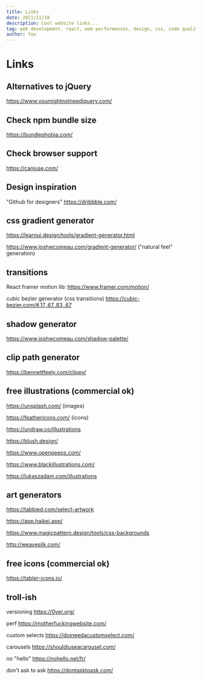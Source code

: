 ```yaml
---
title: Links
date: 2021/11/18
description: Cool website links...
tag: web development, react, web performances, design, css, code quality
author: You
---
```


# Links

## Alternatives to jQuery

https://www.youmightnotneedjquery.com/

## Check npm bundle size

https://bundlephobia.com/

## Check browser support

https://caniuse.com/

## Design inspiration

"Github for designers"
https://dribbble.com/

## css gradient generator

https://learnui.design/tools/gradient-generator.html

https://www.joshwcomeau.com/gradient-generator/ ("natural feel" generation)

## transitions

React framer motion lib:
https://www.framer.com/motion/

cubic bezier generator (css transitions)
https://cubic-bezier.com/#.17,.67,.83,.67

## shadow generator

https://www.joshwcomeau.com/shadow-palette/

## clip path generator

https://bennettfeely.com/clippy/

## free illustrations (commercial ok)

https://unsplash.com/ (images)

https://feathericons.com/ (icons)

https://undraw.co/illustrations

https://blush.design/

https://www.openpeeps.com/

https://www.blackillustrations.com/

https://lukaszadam.com/illustrations

## art generators

https://tabbied.com/select-artwork

https://app.haikei.app/

https://www.magicpattern.design/tools/css-backgrounds

http://weavesilk.com/

## free icons (commercial ok)

https://tabler-icons.io/

## troll-ish

versioning
https://0ver.org/

perf
https://motherfuckingwebsite.com/

custom selects
https://doineedacustomselect.com/

carousels
https://shouldiuseacarousel.com/

no "hello"
https://nohello.net/fr/

don't ask to ask
https://dontasktoask.com/

